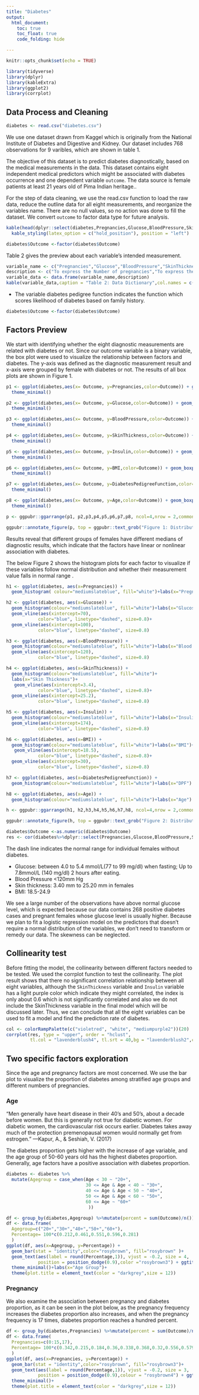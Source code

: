 ```yaml
---
title: "Diabetes"
output: 
  html_document:
    toc: true
    toc_float: true
    code_folding: hide

---
```


```r
knitr::opts_chunk$set(echo = TRUE)
```

```r
library(tidyverse)
library(dplyr)
library(kableExtra)
library(ggplot2)
library(corrplot)
```

## Data Process and Cleaning

```r
diabetes <- read.csv("diabetes.csv")
```
We use one dataset drawn from Kaggel which is originally from the National Institute of Diabetes and Digestive and Kidney. Our dataset includes 768 observations for 9 varibles, which are shown in table 1. 

The objective of this dataset is to predict diabetes diagnostically, based on the medical measurements in the data. This dataset contains eight independent medical predictors which might be associated with diabetes occurrence and one dependent variable `outcome`.  The data source is female patients at least 21 years old of Pima Indian heritage..

For the step of data cleaning, we use the read.csv function to load the raw data, reduce the outline data for all eight measurements, and reorganize the variables name. There are no null values, so no action was done to fill the dataset.
We convert `outcome` to factor data type for future analysis. 


```r
kable(head(dplyr::select(diabetes,Pregnancies,Glucose,BloodPressure,SkinThickness,Insulin, BMI,DiabetesPedigreeFunction,Age, Outcome),9),caption = "Table 1: Raw Data") %>%
  kable_styling(latex_option = c("hold_position"), position = "left")

diabetes$Outcome <-factor(diabetes$Outcome)
```

Table 2 gives the preview about each variable's intended measurement.

```r
variable_name <- c("Pregnancies","Glucose","BloodPressure","SkinThickness","Insulin", "BMI","DiabetesPedigreeFunction","Age", "Outcome")
description <- c("To express the Number of pregnancies","To express the Glucose level in blood","To express the Blood pressure measurement","To express the thickness of the skin","To express the Insulin level in blood","To express the Body mass index","To express the Diabetes percentage","To express the age","To express the diabetes outcome 1 is Yes and 0 is No")
variable_data <- data.frame(variable_name,description)
kable(variable_data,caption = "Table 2: Data Dictionary",col.names = c("Variable Name","Description"))%>% kable_styling(latex_option = c("hold_position"), position = "left")
```

* The variable diabetes pedigree function indicates the function which scores likelihood of diabetes based on family history.

```r
diabetes$Outcome <-factor(diabetes$Outcome)
```

## Factors Preview

We start with identifying whether the eight diagnostic measurements are related with diabetes or not. Since our outcome variable is a binary variable, the box plot were used to visualize the relationship between factors and diabetes. The y-axis was defined as the diagnostic measurement result  and x-axis were grouped by female with diabetes or not. The results of all box plots are shown in Figure 1.  

```r
p1 <- ggplot(diabetes,aes(x= Outcome, y=Pregnancies,color=Outcome)) + geom_boxplot()+labs(x="")+scale_color_manual(labels = c("Normal", "Diabetes"), values = c("#DC9FB4", "mediumpurple"))+theme(axis.title.y = element_text(size=8))+
  theme_minimal()

p2 <- ggplot(diabetes,aes(x= Outcome, y=Glucose,color=Outcome)) + geom_boxplot()+labs(x="")+scale_color_manual(labels = c("Normal", "Diabetes"), values = c("#DC9FB4", "mediumpurple"))+theme(axis.title.y = element_text(size=8))+
  theme_minimal()

p3 <- ggplot(diabetes,aes(x= Outcome, y=BloodPressure,color=Outcome)) + geom_boxplot()+labs(x="")+scale_color_manual(labels = c("Normal", "Diabetes"), values = c("#DC9FB4", "mediumpurple"))+theme(axis.title.y = element_text(size=8))+
  theme_minimal()

p4 <- ggplot(diabetes,aes(x= Outcome, y=SkinThickness,color=Outcome)) + geom_boxplot()+labs(x="")+scale_color_manual(labels = c("Normal", "Diabetes"), values = c("#DC9FB4", "mediumpurple"))+theme(axis.title.y = element_text(size=8))+
  theme_minimal()

p5 <- ggplot(diabetes,aes(x= Outcome, y=Insulin,color=Outcome)) + geom_boxplot()+labs(x="")+scale_color_manual(labels = c("Normal", "Diabetes"), values = c("#DC9FB4", "mediumpurple"))+theme(axis.title.y = element_text(size=8))+
  theme_minimal()

p6 <- ggplot(diabetes,aes(x= Outcome, y=BMI,color=Outcome)) + geom_boxplot()+labs(x="")+scale_color_manual(labels = c("Normal", "Diabetes"), values = c("#DC9FB4", "mediumpurple"))+theme(axis.title.y = element_text(size=8))+
  theme_minimal()

p7 <- ggplot(diabetes,aes(x= Outcome, y=DiabetesPedigreeFunction,color=Outcome)) + geom_boxplot()+labs(x="")+scale_color_manual(labels = c("Normal", "Diabetes"), values = c("#DC9FB4", "mediumpurple"))+theme(axis.title.y = element_text(size=8))+
  theme_minimal()

p8 <- ggplot(diabetes,aes(x= Outcome, y=Age,color=Outcome)) + geom_boxplot()+labs(x="")+scale_color_manual(labels = c("Normal", "Diabetes"), values = c("#DC9FB4", "mediumpurple"))+theme(axis.title.y = element_text(size=8))+
  theme_minimal()
```

```r
p <- ggpubr::ggarrange(p1, p2,p3,p4,p5,p6,p7,p8, ncol=4,nrow = 2,common.legend = TRUE)

ggpubr::annotate_figure(p, top = ggpubr::text_grob("Figure 1: Distributions of Variables Among Each Group", color = "darkgrey",face = "bold", size = 13))

```

Results reveal that different groups of females have different medians of diagnostic results, which indicate that the factors have linear or nonlinear association with diabetes. 

The below Figure 2 shows the histogram plots for each factor to visualize if these variables follow normal distribution and whether their measurement value falls in normal range .

```r

h1 <- ggplot(diabetes, aes(x=Pregnancies)) + 
  geom_histogram( colour="mediumslateblue", fill="white")+labs(x="Pregnancies")

h2 <- ggplot(diabetes, aes(x=Glucose)) + 
  geom_histogram(colour="mediumslateblue", fill="white")+labs(x="Glucose")+
  geom_vline(aes(xintercept=70),
            color="blue", linetype="dashed", size=0.8)+
  geom_vline(aes(xintercept=100),
            color="blue", linetype="dashed", size=0.8)

h3 <- ggplot(diabetes, aes(x=BloodPressure)) + 
  geom_histogram(colour="mediumslateblue", fill="white")+labs(x="Blood Pressure")+
  geom_vline(aes(xintercept=120),
            color="blue", linetype="dashed", size=0.8)

h4 <- ggplot(diabetes, aes(x=SkinThickness)) + 
  geom_histogram(colour="mediumslateblue", fill="white")+
  labs(x="Skin Thickness")+
   geom_vline(aes(xintercept=3.4),
            color="blue", linetype="dashed", size=0.8)+
  geom_vline(aes(xintercept=25.2),
            color="blue", linetype="dashed", size=0.8)

h5 <- ggplot(diabetes, aes(x=Insulin)) + 
  geom_histogram(colour="mediumslateblue", fill="white")+labs(x="Insulin")+
  geom_vline(aes(xintercept=174),
            color="blue", linetype="dashed", size=0.8)

h6 <- ggplot(diabetes, aes(x=BMI)) + 
  geom_histogram(colour="mediumslateblue", fill="white")+labs(x="BMI")+
   geom_vline(aes(xintercept=18.5),
            color="blue", linetype="dashed", size=0.8)+
  geom_vline(aes(xintercept=30),
            color="blue", linetype="dashed", size=0.8)

h7 <- ggplot(diabetes, aes(x=DiabetesPedigreeFunction)) + 
  geom_histogram(colour="mediumslateblue", fill="white")+labs(x="DPF")

h8 <- ggplot(diabetes, aes(x=Age)) + 
  geom_histogram(colour="mediumslateblue", fill="white")+labs(x="Age")
```

```r
h <- ggpubr::ggarrange(h1, h2,h3,h4,h5,h6,h7,h8, ncol=4,nrow = 2,common.legend = TRUE)

ggpubr::annotate_figure(h, top = ggpubr::text_grob("Figure 2: Distributions of Variables", color = "darkgrey",face = "bold", size = 13))
```



```r
diabetes$Outcome <-as.numeric(diabetes$Outcome)
res <- cor(diabetes%>%dplyr::select(Pregnancies,Glucose,BloodPressure,SkinThickness,Insulin, BMI,DiabetesPedigreeFunction,Age, Outcome))
```

The dash line indicates the normal range for individual females without diabetes. 

* Glucose: between 4.0 to 5.4 mmol/L(77 to 99 mg/dl) when fasting; Up to 7.8mmol/L (140 mg/dl) 2 hours after eating. 
* Blood Pressure <120mm Hg 
* Skin thickness: 3.40 mm to 25.20 mm in females
* BMI: 18.5-24.9 

We see a large number of the observations have above normal glucose level, which is expected because our data contains 268 positive diabetes cases and pregnant females whose glucose level is usually higher. Because we plan to fit a logistic regression model on the predictors that doesn’t require a normal distribution of the variables, we don’t need to transform or remedy our data. The skewness can be neglected. 

## Collinearity test


Before fitting the model, the collinearity between different factors needed to be tested. We used the corrplot function to test the collinearity. The plot result shows that there no significant correlation relationship between all eight variables, although the `SkinThickness` variable and `Insulin` variable has a light purple color which indicate they might correlated, the index is only about 0.6 which is not significantly correlated and also we do not include the SkinThickness variable in the final model which will be discussed later. Thus, we can conclude that all the eight variables can be used to fit a model and find the prediction rate of diabetes.


```r
col <- colorRampPalette(c("violetred", "white", "mediumpurple2"))(20)
corrplot(res, type = "upper", order = "hclust", 
         tl.col = "lavenderblush4", tl.srt = 40,bg = "lavenderblush2",col =col,tl.cex = 0.6)
```



## Two specific factors exploration

Since the age and pregnancy factors are most concerned. We use the bar plot to visualize the proportion of diabetes among stratified age groups and different numbers of pregnancies.

### Age

“Men generally have heart disease in their 40’s and 50’s, about a decade before women. But this is generally not true for diabetic women. For diabetic women, the cardiovascular risk occurs earlier. Diabetes takes away much of the protection premenopausal women would normally get from estrogen.”                                                            —Kapur, A., & Seshiah, V. (2017)   

The diabetes proportion gets higher with the increase of age variable, and the age group of 50-60 years old has the highest diabetes proportion. Generally, age factors have a positive association with diabetes proportion.

```r
diabetes <- diabetes %>% 
  mutate(Agegroup = case_when(Age < 30 ~ "20+", 
                              30 <= Age & Age < 40 ~ "30+", 
                              40 <= Age & Age < 50 ~ "40+", 
                              50 <= Age & Age < 60 ~ "50+", 
                              60 <= Age ~ "60+"
                               ))

df <- group_by(diabetes,Agegroup) %>%mutate(percent = sum(Outcome)/n())
df <- data.frame(
  Agegroup=c("20+","30+","40+","50+","60+"),
  Percentage= 100*c(0.212,0.461,0.551,0.596,0.281)
  )
ggplot(df, aes(x=Agegroup, y=Percentage)) + 
  geom_bar(stat = "identity",color="rosybrown", fill="rosybrown" )+
  geom_text(aes(label = round(Percentage,1)), vjust = -0.2, size = 4,
            position = position_dodge(0.9),color ="rosybrown3") + ggtitle("Fig3. Percentage of Diabetes in Different Age Groups")+
  theme_minimal()+labs(x="Age Group")+
  theme(plot.title = element_text(color = "darkgrey",size = 12))

```

### Pregnancy

We also examine the association between pregnancy and diabetes proportion, as it can be seen in the plot below, as the pregnancy frequency increases the diabetes proportion also increases, and when the pregnancy frequency is 17 times,  diabetes proportion reaches a hundred percent.


```r
df <- group_by(diabetes,Pregnancies) %>%mutate(percent = sum(Outcome)/n())
df <- data.frame(
  Pregnancies=c(0:15,17),
  Percentage= 100*c(0.342,0.215,0.184,0.36,0.338,0.368,0.32,0.556,0.579,0.643,0.417,0.636,0.444,0.5,1.0,1.0,1.0)
  )
ggplot(df, aes(x=Pregnancies, y=Percentage)) + 
  geom_bar(stat = "identity",color="rosybrown", fill="rosybrown3")+
  geom_text(aes(label = round(Percentage,1)), vjust = -0.2, size = 3,
            position = position_dodge(0.9),colour = "rosybrown4") + ggtitle("Fig4. Percentage of Diabetes According to Different Pregnancies")+
  theme_minimal()+
  theme(plot.title = element_text(color = "darkgrey",size = 12))
```